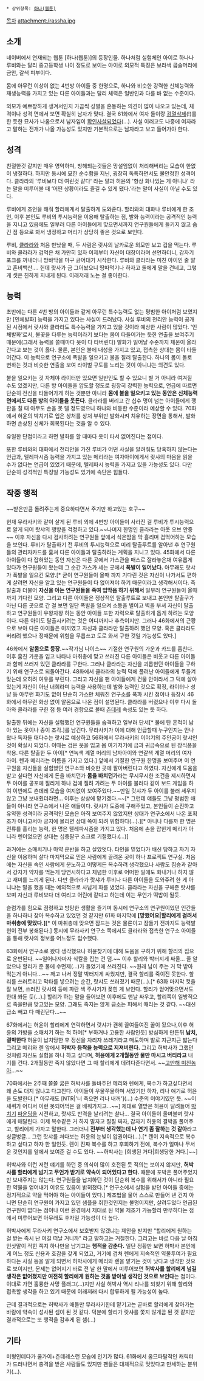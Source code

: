  * 상위항목: [[하나(웹툰)]]

[[목차]]
attachment:/rassha.jpg

== 소개 ==
네이버에서 연재되는 웹툰 [하나(웹툰)]의 등장인물. 하나처럼 실험체인 아이로 하나나 루비와는 달리 중고등학생 나이 정도로 보이는 아이로 외모적 특징은 보라색 곱슬머리에 금안, 갈색 피부이다.

몸에 아무런 이상이 없는 4번방 아이들 중 한명으로, 하나와 비슷한 강력한 신체능력와 재생능력을 가지고 있는 다른 아이들과는 달리 체력은 일반인과 다를 바 없는 수준이다.

외모가 예쁘장하게 생겨서인지 가끔씩 성별을 혼동하는 의견이 많이 나오고 있는데, 체격이나 성격 면에서 보면 확실히 남자가 맞다. 결국 61화에서 여자 둘이랑 [[검열삭제]](!)를 한 듯한 묘사가 나옴으로서 남자임이 [[확인사살]]되었다(…). 사실 이러고도 나중에 여자라고 말하는 전개가 나올 가능성도 있지만 기본적으로는 남자라고 보고 들어가야 한다.

== 성격 ==
친절한것 같지만 매우 영악하며, 방해되는것들은 망설임없이 처리해버리는 모습이 한없이 냉철하다. 하지만 동시에 묘한 순수함을 지닌, 굉장히 독특하면서도 불안정한 성격이다. 클라라의 '루비보다 더 여린것 같다' 라는 말과 허윤의 '항상 화나있는 게 아니냐' 라는 말을 미루어볼 때 ‘어떤 상황이라도 즐길 수 있게 됐다.’라는 말이 사실이 아닐 수도 있다.

루비에게 조언을 해줘 할리에게서 탈출하게 도와준다. 할리와의 대화나 루비에게 한 조언, 이후 본인도 루비의 투시능력을 이용해 탈출하는 점, 발화 능력이라는 공격적인 능력을 지니고 있음에도 일부러 다른 아이들에게 맞으면서까지 연구원들에게 들키지 않고 숨긴 점 등으로 봐서 냉정하고 머리가 상당히 좋은 것으로 보인다.

루비, [[클라라(하나)|클라라]]와 처음 만났을 때, 두 사람은 랏샤의 날카로운 외모만 보고 겁을 먹는다. 루비와 클라라가 겁먹은 채 가만히 있자 이제부터 자신이 대장이라며 선언하더니, 갑자기 포크를 꺼내더니 방바닥을 마구 긁어대기 시작한다. 루비와 클라라는 미친 아이인 줄 알고 혼비백산…. 헌데 럇사가 금 그어놨으니 땅따먹기나 하자고 둘에게 말을 건네고, 그렇게 셋은 친하게 지내게 된다. 이래저래 노는 걸 좋아한다.

== 능력 ==
초반에는 다른 4번 방의 아이들과 같게 아무런 특수능력도 없는 평범한 아이처럼 보였지만 [인체발화] 능력을 가지고 있다는 사실이 드러났다. 사실 루비의 천리안 능력이 공개된 시점에서 랏샤와 클라라도 특수능력을 가지고 있을 것이라 예상한 사람이 많았다. '인체발화'로서, 불꽃을 다루는 능력이라기 보다는 몸이 타들어가는 듯한 연출을 보여주기 때문에(그래서 능력을 쓸때마다 옷이 다 타버린다) 발화가 일어날 수준까지 체온이 올라간다고 보는 것이 옳다. 물론, 본인은 불에 내성을 가지고 있고, 접촉한 상대는 몸이 타들어간다. 이 능력으로 연구소에 폭발을 일으키고 불을 질러 탈출한다. 하나의 몸이 돌로 변하는 것과 비슷한 연출을 보여 라이벌 구도를 노리는 것이 아니냐는 의견도 있다.

불을 일으키는 것 자체야 라이터만 있으면 일반인도 할 수 있으니 별 거 아니라 여겨질 수도 있겠지만, 다른 방 아이들을 압도할 정도로 굉장히 강력한 능력으로, 언급에 따르면 단순히 전신을 타들어가게 하는 것뿐만 아니라 '''몸에 불을 일으키고 있는 동안은 신체능력 면에서도 다른 방의 아이들을 웃돈다.''' 클라라를 버리고 간 십수 명이 넘는 아이들에게 깽판을 칠 때 아무도 손을 못 댈 정도였으니 하나와 비등한 수준이라 예상할 수 있다. 70화에서 허윤의 박치기로 입은 상처를 상처 부위만 발화시켜 치유하는 장면을 통해서, 발화하면 손상된 신체가 회복된다는 것을 알 수 있다.

유일한 단점이라고 하면 발화를 할 때마다 옷이 타서 없어진다는 점이다.

또한 루비와의 대화에서 천리안을 가진 루비가 어떤 사실을 알려줘도 당혹하지 않는다는 언급과, 텔레파시즘 능력을 가지고 있는 메리라는 여자아이에게서 랏샤의 마음을 읽을 수가 없다는 언급이 있었기 때문에, 텔레파시 능력을 가지고 있을 가능성도 있다. 다만 단순히 성격적인 특징일 가능성도 있기에 속단은 힘들다.

== 작중 행적 == 
~~받은만큼 돌려주는게 중요하다면서 주기만 하고있는 호구~~

현재 무라사키와 같이 살게 된 루비 외에 4번방 아이들이 사라진 걸 루비가 투시능력으로 알게 되어 랏샤의 행방을 걱정하고 있다.~~나머지 한명인 클라라는 아웃 오브 안중~~ 이후 자신을 다시 검사하려는 연구원들 앞에서 식은땀을 막 흘리며 겁먹어하는 모습을 보인다. 루비가 탈출하기 전 루비의 투시능력으로 미리 탈출루트를 알아낸 후 연구원들의 관리자카드를 훔쳐 다른 아이들과 탈출하려는 계획을 지니고 있다. 45화에서 다른 아이들이 다 잡혀있는 동안 자신은 다른 곳에서 가스관을 매스로 잘라놓은채 여유롭게 있다가 연구원들이 왔는데 그 순간 가스가 세는 곳에서 '''폭발이 일어났다.''' 아무래도 랏샤가 폭발을 일으킨 모양.[* 굳이 연구원들이 올때 까지 기다린 것은 자신이 나가서도 편하게 살려면 자신을 알고 있는 연구원들이 다 없어져야 하기 때문이라고 생각해서이다. 즉 탈출과 더불어 '''자신을 아는 연구원들을 죽여 입막음 하기 위해서''' 일부러 연구원들이 올때 까지 기다린 모양. 그리고 다른 아이들은 정상적인 탈출루트로 보내고 본인만 탈출구가 아닌 다른 곳으로 간 걸 보면 일단 폭발을 일으켜 소동을 벌이고 벽을 부셔 자신이 탈출하고 연구원들이 우왕자왕 하는 동안 아이들 또한 자력으로 탈출하게 돕게 하려는 모양이다. 다른 아이도 탈출시키려는 것은 어디까지나 추측이지만. 그러나 46화에서의 근황으로 보아 다른 아이들은 미끼였고 자신과 클라라만 탈출하려 했던 모양. 혹은 클라라도 버리려 했으나 정때문에 위험을 무릅쓰고 도로 와서 구한 것일 가능성도 있다.]

46화에서 '''알몸으로 등장.'''~~작가님 나이스~~ 기절한 연구원의 가운과 카드를 훔친다. 이후 훔친 가운을 입고 나타나 마취총에 맞고 쓰러진 다른 아이들은 비웃고 다른 아이들과 함께 쓰러져 있던 클라라를 구한다. 그러나 클라라는 자신을 괴롭현던 아이들을 구하기 위해 연구소로 되돌아간다. 48화에서 클라라의 능력 덕에 풀려난 아이들에게 두들겨 맞는데 오히려 여유를 부린다. 그리고 자신을 팬 아이들에게 건물 안이라서 그 덕에 살아있는게 자신이 아닌 너희라며 능력을 사용하는데 발화 능력인 것으로 확정, 라이터나 성냥 등 아무런 화기도 없이 단순히 가스만 체워진 연구소를 폭파 시킨 점이나 등장시 46화에서 아무런 화상 없이 알몸으로 나온 점이 설명된다. 클라라를 버렸으나 이후 다시 돌아와 클라라를 구한 점 등 여러 경향으로 볼때 [[츤데레]] 속성도 있는 듯 하다.

탈출한 뒤에는 자신을 실험했던 연구원들을 습격하고 일부러 단서[* 불에 탄 흔적이 남아 있는 옷이나 종이 조각.]를 남긴다. 무라사키가 이에 대해 언급할때 누구인지는 안나왔나 독자들 대다수는 랏샤로 예상하고 56화에서 무라사키의 이야기의 주인공이 랏샤인 것이 확실시 되었다. 이때는 검은 옷을 입고 몸 여기저기에 금과 귀금속으로 된 장식품을 착용. 다른 탈출한 두 아이[* 연녹색 계열 머리의 남자아이와 연갈색 계열 머리의 여자 아이. 렌과 메리라는 이름을 가지고 있다.] 앞에서 기절한 연구원 한명을 보여주며 이 연구원을 자신들을 실험했던 연구소와 비슷한 곳에 팔아버린다고 하였다. 자신에게 도움을 받고 싶다면 자신에게 돈을 바치던가 '''몸을 바치던가'''라는 무시무시한 조건을 제시하면서 두 아이를 공포에 질리게 하나 겁에 질려 가려는 두 아이를 불러다 같이 보드 게임을 하여 이번에도 츤데레 모습을 여지없이 보여주었다.~~만일 랏샤가 두 아이를 불러 세우지 않고 그냥 보내줬더라면… 이후는 상상에 맡기겠다.~~[* 그런데 얘들도 그냥 평범한 애들이 아니라 연구소에서 나온 애들이다. 랏샤가 도중에 구해주었고, 본인들이 순진하고 유약한 성격이라 공격적인 모습은 아직 보여주지 않았지만 상대가 연구소에서 나온 포획조가 아니고서야 궁지에 몰리면 상대 쪽이 되려 위험하다(…).][* 아니나 다를까 한 명은 전류를 흘리는 능력, 한 명은 텔레파시즘을 가지고 있다. 처음에 손을 잡힌게 메리가 아니라 렌이었으면 상대는 십중팔구 쇼크로 기절했다.(…)]

과거에는 소매치기나 마약 운반을 하고 살았엇다. 타인을 믿었다가 배신 당하고 자기 자신을 이용하며 살다 마지막으로 믿은 사람에게 끌려온 곳이 하나 프로젝트 연구실. 처음에는 자신을 속인 사람에게 분노하고 어떻게든 복수하려 생각했으나 사람도 짐승과 같아서 강자가 약자를 먹는게 당연시하다고 체념한 이후로 어떠한 일에도 화내거나 하지 않고 재미를 느끼게 된다. 다만 클라라가 랏샤가 루비나 다른 아이들을 도와주려 한 게 아니냐는 말을 했을 때는 예외적으로 사납게 화를 냈었다. 클라라는 자신을 구해준 랏샤를 보며 자신과 루비보다 더 여리고 어린애 같다고 하는데 이는 무언가 떡밥이 될듯.

슬럼가를 힘으로 점령하고 방탕한 생활을 즐기며 동시에 연구소의 연구원이었던 인간들을 하나하나 찾아 복수하고 있었던 것 같지만 61화 마지막에 '''[망했어요|할리에게 걸려서 마취총에 맞았다.]'''[* 이 마취총에 맞으면 잠드는 것은 물론이고 잠들기 전까지도 능력발현이 전부 봉쇄된다.] 동시에 무라사키 연구소 쪽에서도 클라라와 접촉한 연구소 아이들을 통해 랏샤의 정보를 어느정도 입수했다.

63화에서 연구소로 왔다 생각했으나 허윤찾기에 대해 도움을 구하기 위해 할리의 집으로 운반된다. ~~일어나자마자 식칼을 집는 건 덤.~~ 이후 할리와 박터지게 싸울… 줄 알았으나 할리가 준 물에 수면제(…)가 들었기에 쓰러진다. ~~원래 남이 주는 거 막 받아 먹는거 아니다…~~ 깨고 나서 정말 박터지게 싸웠지만, 결국 할리를 죽이진 못한다. 할리를 쓰러트리고 막타를 넣으려는 순간, 랏샤도 쓰러졌기 때문(…).[* 63화 마지막 컷을 잘 보면, 쓰러진 랏샤의 등에 파란 색 주사기가 꽂힌 게 보인다. 할리가 얻어맞으면서도 한대 쏴둔 듯(…).] 할리가 하는 말을 들어보면 이후에도 맨날 싸우고, 할리쪽이 일방적으로 죽을만큼 맞고있는 모양. 그래도 죽지는 않게 급소는 피해서 때리는 것 같다. ~~대신 급소 빼고 다 때린단다…~~ 

67화에서는 허윤이 할리에게 연락하면서 랏샤가 괜히 끌여들여진 꼴이 됬으나,이후 허윤의 가방을 소매치기 하는 척 하며[* 부하거나 고용한 사람인듯] 방심하게 만든뒤 '''납치,결박한다''' 허윤이 납치당한 후 정신을 차리자 쓰레기라고 매도하며 발로 지근지근 밟는다 그리고 메리와 렌 앞에서 '''허박자 등짝을 능력으로 지져버린다.''' 그리고 허박사가 그랬던 것처럼 자신도 실험을 하나 하고 싶다며, '''허윤에게 2개월동안 물만 마시고 버티라고''' 내기를 건다. 2개월동안 죽지 않았다면 그 때 할리에게 데려다준다면서. ~~[[고만해, 미친놈들아!|고만해 미친놈아]]…~~

70화에서는 2주째 쫄쫄 굶은 허박사를 돌바주던 메리와 렌에게, 복수가 하고싶다면서 왜 손도 대지 않냐고 다그친다. 아이들이 우물쭈물하며 서있기만 하자, 리나 얘기로 허윤을 도발한다.[* 아무래도 [NTR|'너 죽으면 리나 내꺼'](…) 수준의 이야기였던 듯. ~~이 새퀴가 어디서 이런 못되어먹은 걸 배워가지고…~~] 제대로 열받은 허윤이 달려들어 [[박치기]] [[파운딩]]을 시전하고, 랏샤도 반격을 날리려는 찰나… 결국 아이들이 울며불며 랏샤에게 매달린다. 이제 복수같은 거 하지 말자고 질질 짜자, 갑자기 허윤의 결박을 풀어주고, 할리에게 가자고 말한다. 그러더니 '''전부터 생각했는데 나 연기 좀 잘하는 것 같아'''라고 싱글벙글… 그런 랏샤를 쳐다보는 허윤의 눈빛이 압권이다(…).[* 렌이 지속적으로 복수하고 싶다고 하자 한 일인듯. 렌이 진짜 복수를 하고 후회하기 전에, 복수가 얼마나 무서운 것인지를 앞에서 보여준 걸 수도 있다. ~~허박사는 [희생된 거다|희생당한 거다.]~~]

허박사와 이런 저런 얘기를 하던 중 의식이 많이 호전된 듯 적의는 보이지 않지만, '''허박사를 할리에게 넘기고 무언가 받기로 약속이 되어있다고 한다.''' 때문에 포박은 풀어주었지만 보내주지는 않는다. 연구원들을 납치하던 것이 단순히 복수를 위해서가 아니라 필요한 약물을 얻어내기 이유도 있음이 밝혀졌다.[* 연구소에서 실험을 받던 아이들 중에는 정기적으로 약을 먹어야 하는 아이들이 있다.] 제조법을 물어 스스로 만들어 낸 건지 아니면 단순히 연구원이 가지고 있던 샘플을 취한것인지는 불명이지만, 살려두었다 언급된 연구원이 없다는 점이나 이런 환경에서 제대로 된 약물 제조가 가능할리 만무하다는 점에서 미루어보면 아무래도 후자일 가능성이 더 높다.

허박사에게 무라사키 연구소에서 보호받지 않겠냐는 제안을 받지만 "할리에게 원하는 걸 받는 즉시 난 여길 떠날 거니까" 라고 말하고는 거절한다. 그리고는 바로 다음 날 아침 인삿말이 적힌 쪽지 하나만을 남기고는 '''행적을 감춘다.''' 일단 정황만 보면 허박사 본인에게 어느 정도 신용과 호감을 갖게 되었고, 거기에 겹쳐 렌에게 지속적인 약물투여가 필요하다는 사실 등을 알게 되면서 허박사에게 메리와 렌을 맡기는 것이 낫다고 생각한 것으로 보이지만, 문제는 없어지기 바로 전 날 한 말에서 미루어보면 '''허박사를 할리에게 넘길 생각은 없어졌지만 여전히 할리에게 원하는 것을 받아낼 생각인 것으로 보인다'''는 점이다. 이대로 가면 훌륭한 사망 플래그(…)지만 사실 허박사 역시 리나를 되찾기 위해 할리와 접촉할 생각을 하고 있기 때문에 이래저래 다시 합류하게 될 가능성이 높다.

근데 결과적으로는 허박사가 애들만 무라사키한테 맡기고는 곧바로 할리에게 찾아가는 바람에 약속이 성사된 셈이 된 것 같다. 덕분에 할리가 랏샤를 쫓지 않게끔 된 것 같지만 결과적으로는 또 행적을 감추게 된 셈(…)

== 기타 ==
미형인데다가 쿨가이+츤데레스런 모습에 인기가 많다. 61화에서 옴므파탈적인 캐릭터가 드러나면서 충격을 받은 사람들도 있지만 팬들은 대체적으로 멋있다고 만세하는 분위기(…).

